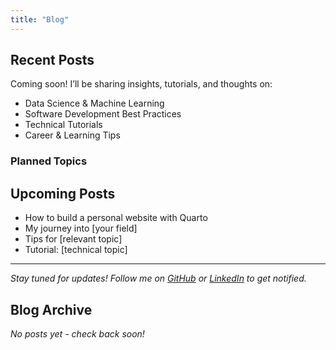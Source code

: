 ```yaml
---
title: "Blog"
---
```


## Recent Posts

Coming soon! I'll be sharing insights, tutorials, and thoughts on:

- Data Science & Machine Learning
- Software Development Best Practices
- Technical Tutorials
- Career & Learning Tips

### Planned Topics

::: {.callout-note}
## Upcoming Posts

- How to build a personal website with Quarto
- My journey into [your field]
- Tips for [relevant topic]
- Tutorial: [technical topic]

:::

---

*Stay tuned for updates! Follow me on [GitHub](https://github.com/rayanirban) or [LinkedIn](https://linkedin.com) to get notified.*

## Blog Archive

*No posts yet - check back soon!*
